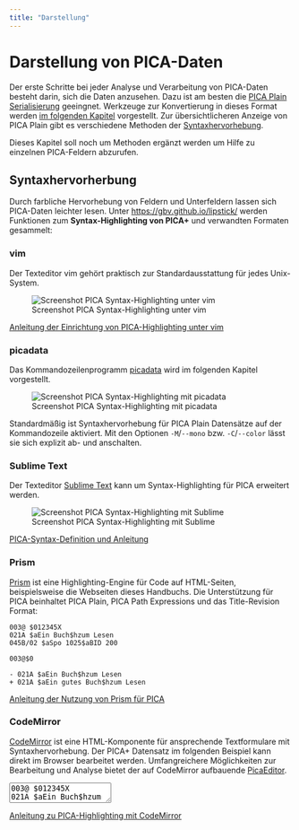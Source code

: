 ```yaml
---
title: "Darstellung"
---
```


# Darstellung von PICA-Daten

Der erste Schritte bei jeder Analyse und Verarbeitung von PICA-Daten besteht darin, sich die Daten anzusehen. Dazu ist am besten die [PICA Plain Serialisierung](formate?id=serialisierungen) geeingnet. Werkzeuge zur Konvertierung in dieses Format werden [im folgenden Kapitel](verarbeitung) vorgestellt. Zur übersichtlicheren Anzeige von PICA Plain gibt es verschiedene Methoden der [Syntaxhervorhebung](#syntaxhervorhebung).

::: {.callout-important appearance="simple"}
Dieses Kapitel soll noch um Methoden ergänzt werden um Hilfe zu einzelnen PICA-Feldern abzurufen.
:::

## Syntaxhervorherbung

Durch farbliche Hervorhebung von Feldern und Unterfeldern lassen sich PICA-Daten leichter lesen. Unter <https://gbv.github.io/lipstick/> werden Funktionen zum **Syntax-Highlighting von PICA+** und verwandten Formaten gesammelt:

### vim

Der Texteditor vim gehört praktisch zur Standardausstattung für jedes Unix-System.

  ![Screenshot PICA Syntax-Highlighting unter vim](img/screenshot-vim.png)

::: {.callout-note appearance="simple"}
[Anleitung der Einrichtung von PICA-Highlighting unter vim](https://gbv.github.io/lipstick/vim/)
:::

### picadata

Das Kommandozeilenprogramm [picadata](verarbeitung?id=picadata) wird im folgenden Kapitel vorgestellt.

![Screenshot PICA Syntax-Highlighting mit picadata](img/screenshot-picadata.png)

Standardmäßig ist Syntaxhervorhebung für PICA Plain Datensätze auf der Kommandozeile aktiviert. Mit den Optionen `-M`/`--mono` bzw. `-C`/`--color` lässt sie sich explizit ab- und anschalten.

### Sublime Text

Der Texteditor [Sublime Text](https://www.sublimetext.com/) kann um Syntax-Highlighting für PICA erweitert werden.

![Screenshot PICA Syntax-Highlighting mit Sublime](img/screenshot-sublime.png)

::: {.callout-note appearance="simple"}
[PICA-Syntax-Definition und Anleitung](https://git.bsz-bw.de/amzar/pica-sublime)
:::

### Prism

[Prism](https://prismjs.com) ist eine Highlighting-Engine für Code auf HTML-Seiten, beispielsweise die Webseiten dieses Handbuchs. Die Unterstützung für PICA beinhaltet PICA Plain, PICA Path Expressions und das Title-Revision Format:

~~~pica
003@ $012345X
021A $aEin Buch$hzum Lesen
045B/02 $aSpo 1025$aBID 200

003@$0

- 021A $aEin Buch$hzum Lesen
+ 021A $aEin gutes Buch$hzum Lesen
~~~

::: {.callout-note appearance="simple"}
[Anleitung der Nutzung von Prism für PICA](https://gbv.github.io/lipstick/prism/)
:::

### CodeMirror

[CodeMirror](https://codemirror.net/) ist eine HTML-Komponente für ansprechende Textformulare mit Syntaxhervorhebung. Der PICA+ Datensatz im folgenden Beispiel kann direkt im Browser bearbeitet werden. Umfangreichere Möglichkeiten zur Bearbeitung und Analyse bietet der auf CodeMirror aufbauende [PicaEditor](verarbeitung?id=picaeditor).

<div>
<textarea id="pica-editor">
003@ $012345X
021A $aEin Buch$hzum Lesen
045B/02 $aSpo 1025$aBID 200
</textarea>
</div>

<script>
CodeMirror.fromTextArea(document.getElementById('pica-editor'), { lineNumbers: true });
</script>

::: {.callout-note appearance="simple"} 
[Anleitung zu PICA-Highlighting mit CodeMirror](https://gbv.github.io/lipstick/codemirror/)
:::